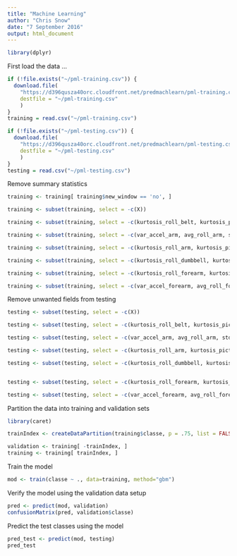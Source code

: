```yaml
---
title: "Machine Learning"
author: "Chris Snow"
date: "7 September 2016"
output: html_document
---
```


```r
library(dplyr)
```

First load the data ...

```r
if (!file.exists("~/pml-training.csv")) {
  download.file(
    "https://d396qusza40orc.cloudfront.net/predmachlearn/pml-training.csv",
    destfile = "~/pml-training.csv"
    )
}
training = read.csv("~/pml-training.csv")

if (!file.exists("~/pml-testing.csv")) {
  download.file(
    "https://d396qusza40orc.cloudfront.net/predmachlearn/pml-testing.csv",
    destfile = "~/pml-testing.csv"
    )
}
testing = read.csv("~/pml-testing.csv")
```

Remove summary statistics

```r
training <- training[ training$new_window == 'no', ]
```

```r
training <- subset(training, select = -c(X))

training <- subset(training, select = -c(kurtosis_roll_belt, kurtosis_picth_belt, kurtosis_yaw_belt, skewness_roll_belt, skewness_roll_belt.1, skewness_yaw_belt, max_roll_belt, max_picth_belt, max_yaw_belt, min_roll_belt, min_pitch_belt, min_yaw_belt, amplitude_roll_belt, amplitude_pitch_belt, amplitude_yaw_belt, var_total_accel_belt, avg_roll_belt, stddev_roll_belt, var_roll_belt, avg_pitch_belt, stddev_pitch_belt, var_pitch_belt, avg_yaw_belt, stddev_yaw_belt, var_yaw_belt))

training <- subset(training, select = -c(var_accel_arm, avg_roll_arm, stddev_roll_arm, var_roll_arm, avg_pitch_arm, stddev_pitch_arm, var_pitch_arm, avg_yaw_arm, stddev_yaw_arm, var_yaw_arm))

training <- subset(training, select = -c(kurtosis_roll_arm, kurtosis_picth_arm, kurtosis_yaw_arm, skewness_roll_arm, skewness_pitch_arm, skewness_yaw_arm, max_roll_arm, max_picth_arm, max_yaw_arm, min_roll_arm, min_pitch_arm,  min_yaw_arm, amplitude_roll_arm, amplitude_pitch_arm, amplitude_yaw_arm))

training <- subset(training, select = -c(kurtosis_roll_dumbbell, kurtosis_picth_dumbbell, kurtosis_yaw_dumbbell, skewness_roll_dumbbell, skewness_pitch_dumbbell, skewness_yaw_dumbbell, max_roll_dumbbell, max_picth_dumbbell, max_yaw_dumbbell, min_roll_dumbbell, min_pitch_dumbbell, min_yaw_dumbbell, amplitude_roll_dumbbell, amplitude_pitch_dumbbell, amplitude_yaw_dumbbell, var_accel_dumbbell, avg_roll_dumbbell, stddev_roll_dumbbell, var_roll_dumbbell, avg_pitch_dumbbell, stddev_pitch_dumbbell, var_pitch_dumbbell, avg_yaw_dumbbell, stddev_yaw_dumbbell, var_yaw_dumbbell))

training <- subset(training, select = -c(kurtosis_roll_forearm, kurtosis_picth_forearm, kurtosis_yaw_forearm, skewness_roll_forearm, skewness_pitch_forearm, skewness_yaw_forearm, max_roll_forearm, max_picth_forearm, max_yaw_forearm, min_roll_forearm, min_pitch_forearm, min_yaw_forearm, amplitude_roll_forearm, amplitude_pitch_forearm, amplitude_yaw_forearm))

training <- subset(training, select = -c(var_accel_forearm, avg_roll_forearm, stddev_roll_forearm, var_roll_forearm, avg_pitch_forearm, stddev_pitch_forearm, var_pitch_forearm, avg_yaw_forearm, stddev_yaw_forearm, var_yaw_forearm))
```

Remove unwanted fields from testing

```r
testing <- subset(testing, select = -c(X))

testing <- subset(testing, select = -c(kurtosis_roll_belt, kurtosis_picth_belt, kurtosis_yaw_belt, skewness_roll_belt, skewness_roll_belt.1, skewness_yaw_belt, max_roll_belt, max_picth_belt, max_yaw_belt, min_roll_belt, min_pitch_belt, min_yaw_belt, amplitude_roll_belt, amplitude_pitch_belt, amplitude_yaw_belt, var_total_accel_belt, avg_roll_belt, stddev_roll_belt, var_roll_belt, avg_pitch_belt, stddev_pitch_belt, var_pitch_belt, avg_yaw_belt, stddev_yaw_belt, var_yaw_belt))

testing <- subset(testing, select = -c(var_accel_arm, avg_roll_arm, stddev_roll_arm, var_roll_arm, avg_pitch_arm, stddev_pitch_arm, var_pitch_arm, avg_yaw_arm, stddev_yaw_arm, var_yaw_arm))

testing <- subset(testing, select = -c(kurtosis_roll_arm, kurtosis_picth_arm, kurtosis_yaw_arm, skewness_roll_arm, skewness_pitch_arm, skewness_yaw_arm, max_roll_arm, max_picth_arm, max_yaw_arm, min_roll_arm, min_pitch_arm,  min_yaw_arm, amplitude_roll_arm, amplitude_pitch_arm, amplitude_yaw_arm))

testing <- subset(testing, select = -c(kurtosis_roll_dumbbell, kurtosis_picth_dumbbell, kurtosis_yaw_dumbbell, skewness_roll_dumbbell, skewness_pitch_dumbbell, skewness_yaw_dumbbell, max_roll_dumbbell, max_picth_dumbbell, max_yaw_dumbbell, min_roll_dumbbell, min_pitch_dumbbell, min_yaw_dumbbell, amplitude_roll_dumbbell, amplitude_pitch_dumbbell, amplitude_yaw_dumbbell, var_accel_dumbbell, avg_roll_dumbbell, stddev_roll_dumbbell, var_roll_dumbbell, avg_pitch_dumbbell, stddev_pitch_dumbbell, var_pitch_dumbbell, avg_yaw_dumbbell, stddev_yaw_dumbbell, var_yaw_dumbbell))


testing <- subset(testing, select = -c(kurtosis_roll_forearm, kurtosis_picth_forearm, kurtosis_yaw_forearm, skewness_roll_forearm, skewness_pitch_forearm, skewness_yaw_forearm, max_roll_forearm, max_picth_forearm, max_yaw_forearm, min_roll_forearm, min_pitch_forearm, min_yaw_forearm, amplitude_roll_forearm, amplitude_pitch_forearm, amplitude_yaw_forearm))

testing <- subset(testing, select = -c(var_accel_forearm, avg_roll_forearm, stddev_roll_forearm, var_roll_forearm, avg_pitch_forearm, stddev_pitch_forearm, var_pitch_forearm, avg_yaw_forearm, stddev_yaw_forearm, var_yaw_forearm))
```

Partition the data into training and validation sets

```r
library(caret)

trainIndex <- createDataPartition(training$classe, p = .75, list = FALSE)

validation <- training[ -trainIndex, ]
training <- training[ trainIndex, ]
```

Train the model

```r
mod <- train(classe ~ ., data=training, method="gbm")
```

Verify the model using the validation data setup

```r
pred <- predict(mod, validation)
confusionMatrix(pred, validation$classe)
```

Predict the test classes using the model

```r
pred_test <- predict(mod, testing)
pred_test
```